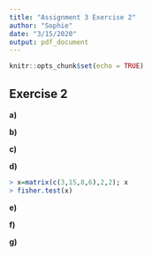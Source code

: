 ```yaml
---
title: "Assignment 3 Exercise 2"
author: "Sophie"
date: "3/15/2020"
output: pdf_document
---
```


```r
knitr::opts_chunk$set(echo = TRUE)
```

## Exercise 2
<!--  * study effect new teaching method psi
      * 32 students
      * assignment pass/fail
      * gpa 0 - 4 -->

**a)** <!-- Study the data and give a few (> 1) summaries (graphics or tables). -->

**b)** <!-- Fit a logistic regression model with both explanatory variables. Does psi work? -->

**c)** <!-- Estimate the probability that a student with a gpa equal to 3 who receives psi passes the assignment. Estimate the same probability for a student who does not receive psi. -->

**d)** <!-- Estimate the relative change in odds of passing the assignment rendered by instructing students with psi rather than the standard method (for an arbitrary student). What is the interpretation of this number? Is it dependent on gpa? -->

<!-- Consider the following alternative method of analysis. Out of 18 students who did not receive psi 3 showed improvement, of the 14 remaining students 8 showed improvement. We perform a test for comparing two binomial proportions: we have two sequences of independent binary “experiments”, of lengths 18 and 14. The experiments in the first sequence have success probability p 1 , those in the second p 2 . We wish to test the null hypothesis H 0 : p 1 = p 2 using the observed numbers of successes 3 and 8. You can apply Fisher’s exact test or the chisquare test for a 2x2 table. In R you can simply type: -->

``` r
> x=matrix(c(3,15,8,6),2,2); x
> fisher.test(x)
```

**e)** <!-- Do this. What are the numbers 15 and 6 in this table? What is the conclusion? -->

**f)** <!-- Given the way the experiment was conducted, is this second approach wrong? -->

**g)** <!-- Name both an advantage and a disadvantage of the two approaches, relative to each other. -->

